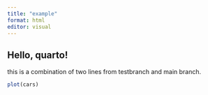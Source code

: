 ```yaml
---
title: "example"
format: html
editor: visual
---
```


## Hello, quarto!


this is a combination of two lines from testbranch and main branch.

```r
plot(cars)
```

